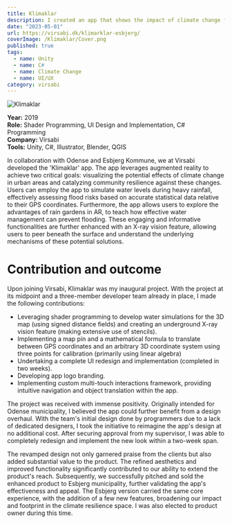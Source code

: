 ```yaml
---
title: Klimaklar
description: I created an app that shows the impact of climate change for the citizens of Odense and Esbjerg municipality.
date: "2023-05-01"
url: https://virsabi.dk/klimarklar-esbjerg/
coverImage: /Klimaklar/Cover.png
published: true
tags:
  - name: Unity
  - name: C#
  - name: Climate Change
  - name: UI/UX
category: virsabi
---
```



<img src="/Klimaklar/Screenshot.jpg" className="img-klimaklar" alt="Klimaklar" />

**Year:** 2019
\
**Role:** Shader Programming, UI Design and Implementation, C# Programming
\
**Company:** Virsabi
\
**Tools:** Unity, C#, Illustrator, Blender, QGIS

In collaboration with Odense and Esbjerg Kommune, we at Virsabi developed the 'Klimaklar' app. The app leverages augmented reality to achieve two critical goals: visualizing the potential effects of climate change in urban areas and catalyzing community resilience against these changes. Users can employ the app to simulate water levels during heavy rainfall, effectively assessing flood risks based on accurate statistical data relative to their GPS coordinates. Furthermore, the app allows users to explore the advantages of rain gardens in AR, to teach how effective water management can prevent flooding. These engaging and informative functionalities are further enhanced with an X-ray vision feature, allowing users to peer beneath the surface and understand the underlying mechanisms of these potential solutions.

# Contribution and outcome

Upon joining Virsabi, Klimaklar was my inaugural project. With the project at its midpoint and a three-member developer team already in place, I made the following contributions:

- Leveraging shader programming to develop water simulations for the 3D map (using signed distance fields) and creating an underground X-ray vision feature (making extensive use of stencils).
- Implementing a map pin and a mathematical formula to translate between GPS coordinates and an arbitrary 3D coordinate system using three points for calibration (primarily using linear algebra)
- Undertaking a complete UI redesign and implementation (completed in two weeks).
- Developing app logo branding.
- Implementing custom multi-touch interactions framework, providing intuitive navigation and object translation within the app.

The project was received with immense positivity. Originally intended for Odense municipality, I believed the app could further benefit from a design overhaul. With the team's initial design done by programmers due to a lack of dedicated designers, I took the initiative to reimagine the app's design at no additional cost. After securing approval from my supervisor, I was able to completely redesign and implement the new look within a two-week span. 

The revamped design not only garnered praise from the clients but also added substantial value to the product. The refined aesthetics and improved functionality significantly contributed to our ability to extend the product's reach. Subsequently, we successfully pitched and sold the enhanced product to Esbjerg municipality, further validating the app's effectiveness and appeal. The Esbjerg version carried the same core experience, with the addition of a few new features, broadening our impact and footprint in the climate resilience space. I was also elected to product owner during this time.